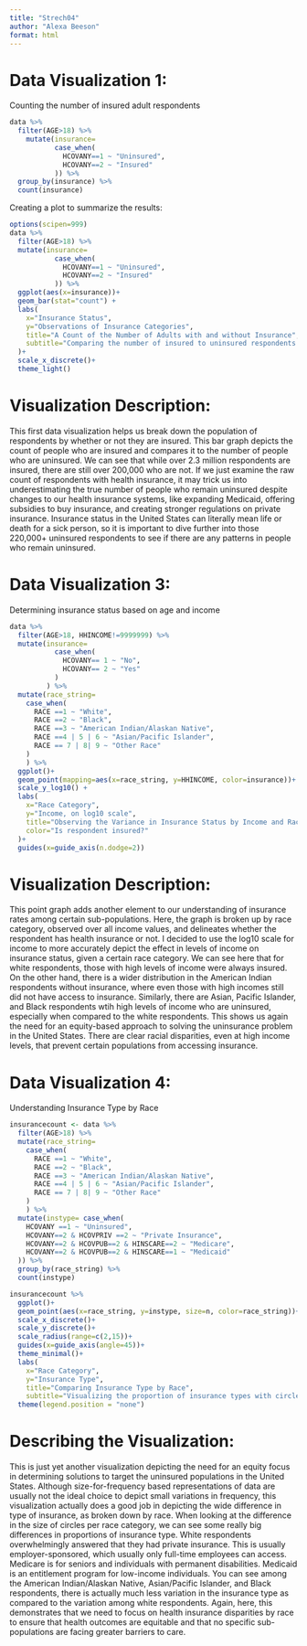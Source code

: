 ```yaml
---
title: "Strech04"
author: "Alexa Beeson"
format: html
---
```

# Data Visualization 1:

Counting the number of insured adult respondents

```r
data %>%
  filter(AGE>18) %>%
    mutate(insurance=
           case_when(
             HCOVANY==1 ~ "Uninsured",
             HCOVANY==2 ~ "Insured"
           )) %>%
  group_by(insurance) %>%
  count(insurance)
```

Creating a plot to summarize the results:

```r
options(scipen=999)
data %>%
  filter(AGE>18) %>%
  mutate(insurance=
           case_when(
             HCOVANY==1 ~ "Uninsured",
             HCOVANY==2 ~ "Insured"
           )) %>%
  ggplot(aes(x=insurance))+
  geom_bar(stat="count") +
  labs(
    x="Insurance Status",
    y="Observations of Insurance Categories",
    title="A Count of the Number of Adults with and without Insurance",
    subtitle="Comparing the number of insured to uninsured respondents in 2019"
  )+
  scale_x_discrete()+
  theme_light()
```

# Visualization Description:

This first data visualization helps us break down the population of respondents by whether or not they are insured. This bar graph depicts the count of people who are insured and compares it to the number of people who are uninsured. We can see that while over 2.3 million respondents are insured, there are still over 200,000 who are not. If we just examine the raw count of respondents with health insurance, it may trick us into underestimating the true number of people who remain uninsured despite changes to our health insurance systems, like expanding Medicaid, offering subsidies to buy insurance, and creating stronger regulations on private insurance. Insurance status in the United States can literally mean life or death for a sick person, so it is important to dive further into those 220,000+ uninsured respondents to see if there are any patterns in people who remain uninsured.

# Data Visualization 3:

Determining insurance status based on age and income

```r
data %>%
  filter(AGE>18, HHINCOME!=9999999) %>%
  mutate(insurance=
           case_when(
             HCOVANY== 1 ~ "No",
             HCOVANY== 2 ~ "Yes"
           )
         ) %>%
  mutate(race_string=
    case_when(
      RACE ==1 ~ "White",
      RACE ==2 ~ "Black",
      RACE ==3 ~ "American Indian/Alaskan Native",
      RACE ==4 | 5 | 6 ~ "Asian/Pacific Islander",
      RACE == 7 | 8| 9 ~ "Other Race"
    )
    ) %>%
  ggplot()+
  geom_point(mapping=aes(x=race_string, y=HHINCOME, color=insurance))+
  scale_y_log10() +
  labs(
    x="Race Category",
    y="Income, on log10 scale",
    title="Observing the Variance in Insurance Status by Income and Race",
    color="Is respondent insured?"
  )+
  guides(x=guide_axis(n.dodge=2))
```

# Visualization Description:

This point graph adds another element to our understanding of insurance rates among certain sub-populations. Here, the graph is broken up by race category, observed over all income values, and delineates whether the respondent has health insurance or not. I decided to use the log10 scale for income to more accurately depict the effect in levels of income on insurance status, given a certain race category. We can see here that for white respondents, those with high levels of income were always insured. On the other hand, there is a wider distribution in the American Indian respondents without insurance, where even those with high incomes still did not have access to insurance. Similarly, there are Asian, Pacific Islander, and Black respondents wtih high levels of income who are uninsured, especially when compared to the white respondents. This shows us again the need for an equity-based approach to solving the uninsurance problem in the United States. There are clear racial disparities, even at high income levels, that prevent certain populations from accessing insurance.

# Data Visualization 4:

Understanding Insurance Type by Race

```r
insurancecount <- data %>%
  filter(AGE>18) %>%
  mutate(race_string=
    case_when(
      RACE ==1 ~ "White",
      RACE ==2 ~ "Black",
      RACE ==3 ~ "American Indian/Alaskan Native",
      RACE ==4 | 5 | 6 ~ "Asian/Pacific Islander",
      RACE == 7 | 8| 9 ~ "Other Race"
    )
    ) %>%
  mutate(instype= case_when(
    HCOVANY ==1 ~ "Uninsured",
    HCOVANY==2 & HCOVPRIV ==2 ~ "Private Insurance",
    HCOVANY==2 & HCOVPUB==2 & HINSCARE==2 ~ "Medicare",
    HCOVANY==2 & HCOVPUB==2 & HINSCARE==1 ~ "Medicaid"
  )) %>%
  group_by(race_string) %>%
  count(instype)
```

```r
insurancecount %>%
  ggplot()+
  geom_point(aes(x=race_string, y=instype, size=n, color=race_string))+
  scale_x_discrete()+
  scale_y_discrete()+
  scale_radius(range=c(2,15))+
  guides(x=guide_axis(angle=45))+
  theme_minimal()+
  labs(
    x="Race Category",
    y="Insurance Type",
    title="Comparing Insurance Type by Race",
    subtitle="Visualizing the proportion of insurance types with circle size")+
  theme(legend.position = "none")
```

# Describing the Visualization:

This is just yet another visualization depicting the need for an equity focus in determining solutions to target the uninsured populations in the United States. Although size-for-frequency based representations of data are usually not the ideal choice to depict small variations in frequency, this visualization actually does a good job in depicting the wide difference in type of insurance, as broken down by race. When looking at the difference in the size of circles per race category, we can see some really big differences in proportions of insurance type. White respondents overwhelmingly answered that they had private insurance. This is usually employer-sponsored, which usually only full-time employees can access. Medicare is for seniors and individuals with permanent disabilities. Medicaid is an entitlement program for low-income individuals. You can see among the American Indian/Alaskan Native, Asian/Pacific Islander, and Black respondents, there is actually much less variation in the insurance type as compared to the variation among white respondents. Again, here, this demonstrates that we need to focus on health insurance disparities by race to ensure that health outcomes are equitable and that no specific sub-populations are facing greater barriers to care.
